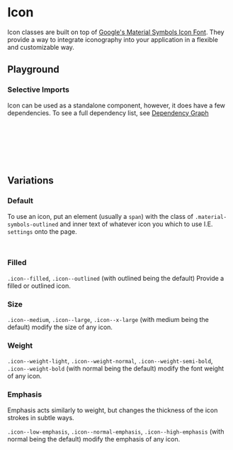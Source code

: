 
<Meta of={IconStories} />

# Icon

<div
  dangerouslySetInnerHTML={{
    __html: createSourceCodeLink({ link: 'components/icon.scss' }).outerHTML,
  }}
></div>

Icon classes are built on top of [Google's Material Symbols Icon Font](https://fonts.google.com/icons). They provide a way to integrate iconography into your application in a flexible and customizable way.

## Playground

<Canvas of={IconStories.Default} />
<Controls of={IconStories.Default} />

### Selective Imports

Icon can be used as a standalone component, however, it does have a few dependencies. To see a full dependency list, see [Dependency Graph](?path=/docs/overview-selective-imports--docs#dependencies)

```css
// Depends on
@import '@rolemodel/optics/dist/scss/core/tokens';
@import '@rolemodel/optics/dist/scss/core/base';

// Component
@import '@rolemodel/optics/dist/scss/components/icon';
```

## Variations

### Default

To use an icon, put an element (usually a `span`) with the class of `.material-symbols-outlined` and inner text of whatever icon you which to use I.E. `settings` onto the page.

```html
<span class="material-symbols-outlined">settings</span>
```

<Canvas of={IconStories.Default} />

### Filled

`.icon--filled`, `.icon--outlined` (with outlined being the default) Provide a filled or outlined icon.

<Canvas of={IconStories.Filled} />

### Size

`.icon--medium`, `.icon--large`, `.icon--x-large` (with medium being the default) modify the size of any icon.

<Canvas of={IconStories.Large} />

### Weight

`.icon--weight-light`, `.icon--weight-normal`, `.icon--weight-semi-bold`, `.icon--weight-bold` (with normal being the default) modify the font weight of any icon.

<Canvas of={IconStories.Bold} />

### Emphasis

Emphasis acts similarly to weight, but changes the thickness of the icon strokes in subtle ways.

`.icon--low-emphasis`, `.icon--normal-emphasis`, `.icon--high-emphasis` (with normal being the default) modify the emphasis of any icon.

<Canvas of={IconStories.Emphasis} />
